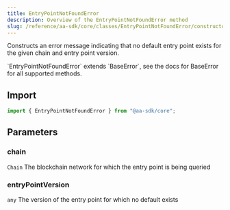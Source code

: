 ```yaml
---
title: EntryPointNotFoundError
description: Overview of the EntryPointNotFoundError method
slug: /reference/aa-sdk/core/classes/EntryPointNotFoundError/constructor
---
```



Constructs an error message indicating that no default entry point exists for the given chain and entry point version.

<Note>
  `EntryPointNotFoundError` extends `BaseError`, see the docs for BaseError for
  all supported methods.
</Note>

## Import

```ts
import { EntryPointNotFoundError } from "@aa-sdk/core";
```

## Parameters

### chain

`Chain`
The blockchain network for which the entry point is being queried

### entryPointVersion

`any`
The version of the entry point for which no default exists
